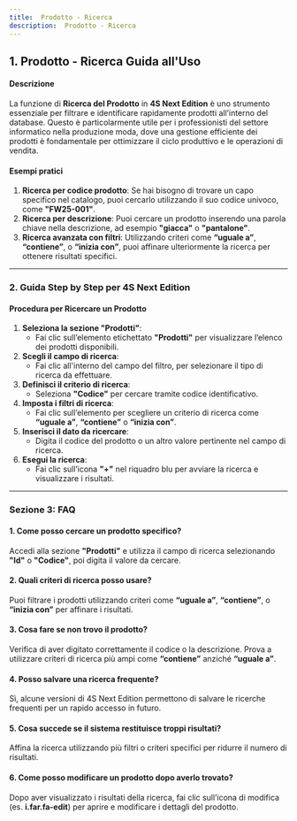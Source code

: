 ```yaml
---
title:  Prodotto - Ricerca
description:  Prodotto - Ricerca
---
```


## 1. Prodotto - Ricerca Guida all'Uso

#### Descrizione

La funzione di **Ricerca del Prodotto** in **4S Next Edition** è uno strumento essenziale per filtrare e identificare rapidamente prodotti all’interno del database. Questo è particolarmente utile per i professionisti del settore informatico nella produzione moda, dove una gestione efficiente dei prodotti è fondamentale per ottimizzare il ciclo produttivo e le operazioni di vendita.

#### Esempi pratici

1. **Ricerca per codice prodotto**:
   Se hai bisogno di trovare un capo specifico nel catalogo, puoi cercarlo utilizzando il suo codice univoco, come **"FW25-001"**.
2. **Ricerca per descrizione**:
   Puoi cercare un prodotto inserendo una parola chiave nella descrizione, ad esempio **"giacca"** o **"pantalone"**.
3. **Ricerca avanzata con filtri**:
   Utilizzando criteri come **“uguale a”**, **“contiene”**, o **“inizia con”**, puoi affinare ulteriormente la ricerca per ottenere risultati specifici.

***

### 2. Guida Step by Step per 4S Next Edition

#### Procedura per Ricercare un Prodotto

1. **Seleziona la sezione "Prodotti"**:
   * Fai clic sull’elemento etichettato **"Prodotti"** per visualizzare l’elenco dei prodotti disponibili.
2. **Scegli il campo di ricerca**:
   * Fai clic all'interno del campo del filtro,  per selezionare il tipo di ricerca da effettuare.
3. **Definisci il criterio di ricerca**:
   * Seleziona **"Codice"** per cercare tramite codice identificativo.
4. **Imposta i filtri di ricerca**:
   * Fai clic sull’elemento per scegliere un criterio di ricerca come **“uguale a”**, **“contiene”** o **“inizia con”**.
5. **Inserisci il dato da ricercare**:
   * Digita il codice del prodotto o un altro valore pertinente nel campo di ricerca.
6. **Esegui la ricerca**:
   * Fai clic sull’icona **"+"** nel riquadro blu per avviare la ricerca e visualizzare i risultati.

***

### Sezione 3: FAQ

#### 1. **Come posso cercare un prodotto specifico?**

Accedi alla sezione **"Prodotti"** e utilizza il campo di ricerca selezionando **"Id"** o **"Codice"**, poi digita il valore da cercare.

#### 2. **Quali criteri di ricerca posso usare?**

Puoi filtrare i prodotti utilizzando criteri come **“uguale a”**, **“contiene”**, o **“inizia con”** per affinare i risultati.

#### 3. **Cosa fare se non trovo il prodotto?**

Verifica di aver digitato correttamente il codice o la descrizione. Prova a utilizzare criteri di ricerca più ampi come **“contiene”** anziché **“uguale a”**.

#### 4. **Posso salvare una ricerca frequente?**

Sì, alcune versioni di 4S Next Edition permettono di salvare le ricerche frequenti per un rapido accesso in futuro.

#### 5. **Cosa succede se il sistema restituisce troppi risultati?**

Affina la ricerca utilizzando più filtri o criteri specifici per ridurre il numero di risultati.

#### 6. **Come posso modificare un prodotto dopo averlo trovato?**

Dopo aver visualizzato i risultati della ricerca, fai clic sull’icona di modifica (es. **i.far.fa-edit**) per aprire e modificare i dettagli del prodotto.

##